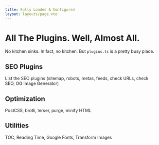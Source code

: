 ```yaml
---
title: Fully Loaded & Configured
layout: layouts/page.vto
---
```


# All The Plugins. Well, Almost All.

No kitchen sinks. In fact, no kitchen. But `plugins.ts` is 
a pretty busy place. 

## SEO Plugins

List the SEO plugins (sitemap, robots, metas, feeds, check URLs, check SEO,
OG Image Generator)

## Optimization

PostCSS, brotli, terser, purge, minify HTML

## Utilities

TOC, Reading Time, Google Fonts, Transform Images